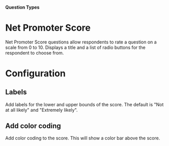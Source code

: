
#### Question Types

# Net Promoter Score

Net Promoter Score questions allow respondents to rate a question on a scale from 0 to 10. Displays a title and a list of radio buttons for the respondent to choose from.

<MdxImage
  src={NetPromoterScore}
  alt="Overview of Net Promoter Score question type"
  quality="100"
  className="max-w-full rounded-lg sm:max-w-3xl"
/>

# Configuration

## Labels

Add labels for the lower and upper bounds of the score. The default is "Not at all likely" and "Extremely likely".

## Add color coding

Add color coding to the score. This will show a color bar above the score.

<MdxImage
  src={NetPromoterScorePreview}
  alt="Overview of Net Promoter Score question type"
  quality="100"
  className="max-w-full rounded-lg sm:max-w-lg"
/>
